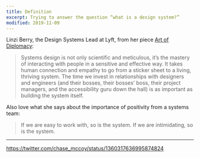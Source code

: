 ```yaml
---
title: Definition
excerpt: Trying to answer the question “what is a design system?”
modified: 2019-11-09
---
```


Linzi Berry, the Design Systems Lead at Lyft, from her piece [Art of Diplomacy](https://medium.com/tap-to-dismiss/art-of-diplomacy-2ad1e2cac795):

> Systems design is not only scientific and meticulous, it’s the mastery of interacting with people in a sensitive and effective way. It takes human connection and empathy to go from a sticker sheet to a living, thriving system. The time we invest in relationships with designers and engineers (and their bosses, their bosses’ boss, their project managers, and the accessibility guru down the hall) is as important as building the system itself.

Also love what she says about the importance of positivity from a systems team:

> If we are easy to work with, so is the system. If we are intimidating, so is the system.

---

https://twitter.com/chase_mccoy/status/1360317636995874824